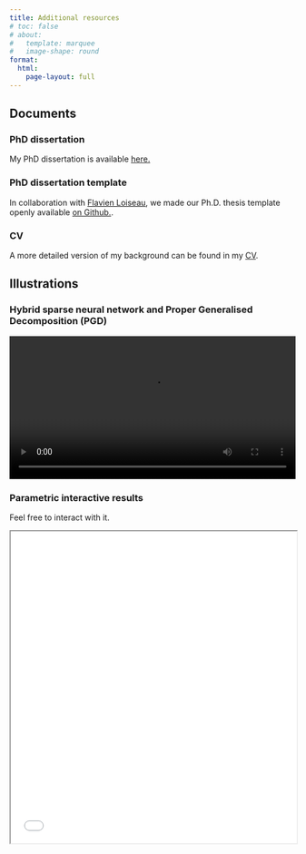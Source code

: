 ```yaml
---
title: Additional resources
# toc: false
# about:
#   template: marquee
#   image-shape: round
format:
  html:
    page-layout: full
---
```


## Documents
### PhD dissertation
My PhD dissertation is available <a href="Resources/Documents/PhD_Thesis.pdf">here.</a>

### PhD dissertation template
In collaboration with <a href="https://floiseau.github.io/">Flavien Loiseau</a>, we made our Ph.D. thesis template openly available <a href="https://github.com/floiseau/PhD_Thesis_Template">on Github.</a>.

### CV
A more detailed version of my background can be found in my <a href="Resources/Documents/CV.pdf">[CV]</a>.

## Illustrations

### Hybrid sparse neural network and Proper Generalised Decomposition (PGD)

<video width="100%" controls>
  <source src="Resources/Videos/HiDeNN.mp4" type="video/mp4">
</video>

### Parametric interactive results
Feel free to interact with it.

<iframe width="100%" height="550" src="Resources/Results/Parametric_E_Theta.html"></IFRAME>